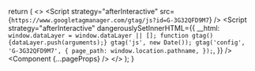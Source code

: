 
  return (
    <>
      <Script
        strategy="afterInteractive"
        src={`https://www.googletagmanager.com/gtag/js?id=G-3G32QFD9M7`}
      />
      <Script
        strategy="afterInteractive"
        dangerouslySetInnerHTML={{
          __html: `
            window.dataLayer = window.dataLayer || [];
            function gtag(){dataLayer.push(arguments);}
            gtag('js', new Date());
            gtag('config', 'G-3G32QFD9M7', {
              page_path: window.location.pathname,
            });
          `,
        }}
      />
      <script data-name="BMC-Widget" data-cfasync="false" src="https://cdnjs.buymeacoffee.com/1.0.0/widget.prod.min.js" data-id="codewithmukesh" data-description="Support me on Buy me a coffee!" data-message="Support" data-color="#40DCA5" data-position="Right" data-x_margin="18" data-y_margin="18"></script>
    <Component {...pageProps} />
    </>
  );
}
